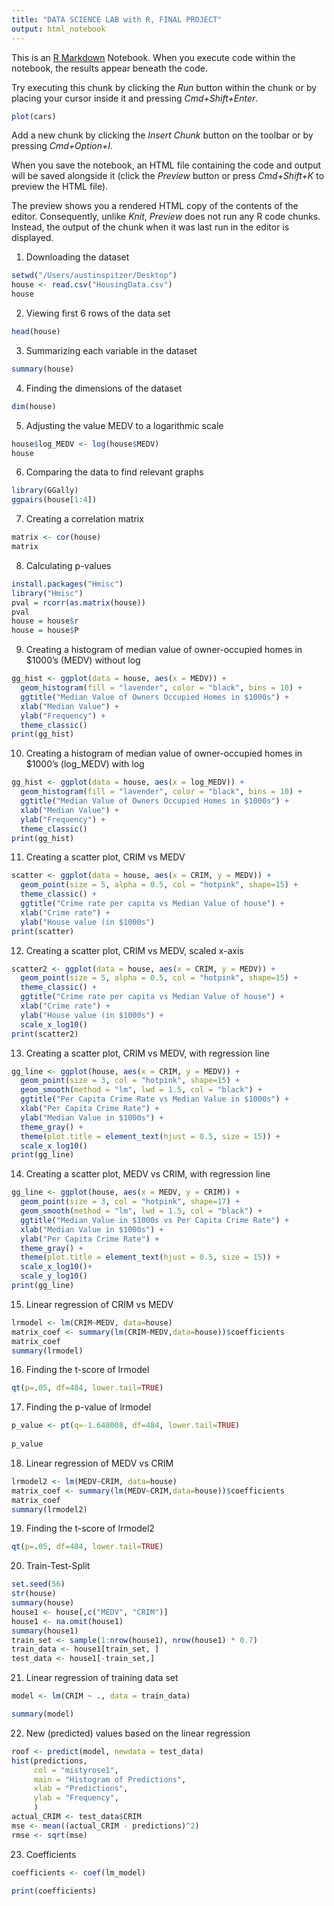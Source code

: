 ```yaml
---
title: "DATA SCIENCE LAB with R, FINAL PROJECT"
output: html_notebook
---
```


This is an [R Markdown](http://rmarkdown.rstudio.com) Notebook. When you execute code within the notebook, the results appear beneath the code. 

Try executing this chunk by clicking the *Run* button within the chunk or by placing your cursor inside it and pressing *Cmd+Shift+Enter*. 

```r
plot(cars)
```

Add a new chunk by clicking the *Insert Chunk* button on the toolbar or by pressing *Cmd+Option+I*.

When you save the notebook, an HTML file containing the code and output will be saved alongside it (click the *Preview* button or press *Cmd+Shift+K* to preview the HTML file). 

The preview shows you a rendered HTML copy of the contents of the editor. Consequently, unlike *Knit*, *Preview* does not run any R code chunks. Instead, the output of the chunk when it was last run in the editor is displayed.

1. Downloading the dataset
```r
setwd("/Users/austinspitzer/Desktop")
house <- read.csv("HousingData.csv")
house
```
2. Viewing first 6 rows of the data set
```r
head(house)
```
3. Summarizing each variable in the dataset
```r
summary(house)
```

4. Finding the dimensions of the dataset
```r
dim(house)
```

5. Adjusting the value MEDV to a logarithmic scale
```r
house$log_MEDV <- log(house$MEDV)
house
```

6. Comparing the data to find relevant graphs
```r
library(GGally)
ggpairs(house[1:4])
```
7. Creating a correlation matrix
```r
matrix <- cor(house)
matrix
```
8. Calculating p-values
```r
install.packages("Hmisc")
library("Hmisc")
pval = rcorr(as.matrix(house))
pval
house = house$r
house = house$P
```

9. Creating a histogram of median value of owner-occupied homes in $1000's (MEDV) without log
```r
gg_hist <- ggplot(data = house, aes(x = MEDV)) + 
  geom_histogram(fill = "lavender", color = "black", bins = 10) + 
  ggtitle("Median Value of Owners Occupied Homes in $1000s") + 
  xlab("Median Value") + 
  ylab("Frequency") + 
  theme_classic() 
print(gg_hist)
```

10. Creating a histogram of median value of owner-occupied homes in $1000's (log_MEDV) with log
```r
gg_hist <- ggplot(data = house, aes(x = log_MEDV)) + 
  geom_histogram(fill = "lavender", color = "black", bins = 10) + 
  ggtitle("Median Value of Owners Occupied Homes in $1000s") + 
  xlab("Median Value") + 
  ylab("Frequency") + 
  theme_classic() 
print(gg_hist)
```

11. Creating a scatter plot, CRIM vs MEDV
```r
scatter <- ggplot(data = house, aes(x = CRIM, y = MEDV)) + 
  geom_point(size = 5, alpha = 0.5, col = "hotpink", shape=15) + 
  theme_classic() +
  ggtitle("Crime rate per capita vs Median Value of house") +
  xlab("Crime rate") + 
  ylab("House value (in $1000s")
print(scatter)
```

12. Creating a scatter plot, CRIM vs MEDV, scaled x-axis
```r
scatter2 <- ggplot(data = house, aes(x = CRIM, y = MEDV)) + 
  geom_point(size = 5, alpha = 0.5, col = "hotpink", shape=15) + 
  theme_classic() +
  ggtitle("Crime rate per capita vs Median Value of house") +
  xlab("Crime rate") + 
  ylab("House value (in $1000s") +
  scale_x_log10()
print(scatter2)
```

13. Creating a scatter plot, CRIM vs MEDV, with regression line 
```r
gg_line <- ggplot(house, aes(x = CRIM, y = MEDV)) + 
  geom_point(size = 3, col = "hotpink", shape=15) + 
  geom_smooth(method = "lm", lwd = 1.5, col = "black") + 
  ggtitle("Per Capita Crime Rate vs Median Value in $1000s") + 
  xlab("Per Capita Crime Rate") + 
  ylab("Median Value in $1000s") + 
  theme_gray() + 
  theme(plot.title = element_text(hjust = 0.5, size = 15)) +
  scale_x_log10()
print(gg_line)
```
14. Creating a scatter plot, MEDV vs CRIM, with regression line
```r
gg_line <- ggplot(house, aes(x = MEDV, y = CRIM)) + 
  geom_point(size = 3, col = "hotpink", shape=17) + 
  geom_smooth(method = "lm", lwd = 1.5, col = "black") + 
  ggtitle("Median Value in $1000s vs Per Capita Crime Rate") + 
  xlab("Median Value in $1000s") + 
  ylab("Per Capita Crime Rate") + 
  theme_gray() + 
  theme(plot.title = element_text(hjust = 0.5, size = 15)) +
  scale_x_log10()+
  scale_y_log10()
print(gg_line)
```

15. Linear regression of CRIM vs MEDV
```r
lrmodel <- lm(CRIM~MEDV, data=house)
matrix_coef <- summary(lm(CRIM~MEDV,data=house))$coefficients
matrix_coef
summary(lrmodel)
```
16. Finding the t-score of lrmodel
```r
qt(p=.05, df=484, lower.tail=TRUE)
```

17. Finding the p-value of lrmodel
```r
p_value <- pt(q=-1.648008, df=484, lower.tail=TRUE)
 
p_value
```

18. Linear regression of MEDV vs CRIM
```r
lrmodel2 <- lm(MEDV~CRIM, data=house)
matrix_coef <- summary(lm(MEDV~CRIM,data=house))$coefficients
matrix_coef
summary(lrmodel2)
```
19. Finding the t-score of lrmodel2
```r
qt(p=.05, df=484, lower.tail=TRUE)
```

20. Train-Test-Split
```r
set.seed(56)
str(house)
summary(house)
house1 <- house[,c("MEDV", "CRIM")]
house1 <- na.omit(house1)
summary(house1)
train_set <- sample(1:nrow(house1), nrow(house1) * 0.7)
train_data <- house1[train_set, ]
test_data <- house1[-train_set,]
```
21. Linear regression of training data set

```r
model <- lm(CRIM ~ ., data = train_data)

summary(model)
```
22. New (predicted) values based on the linear regression
```r

roof <- predict(model, newdata = test_data)
hist(predictions,
     col = "mistyrose1",
     main = "Histogram of Predictions", 
     xlab = "Predictions",
     ylab = "Frequency",
     )
actual_CRIM <- test_data$CRIM
mse <- mean((actual_CRIM - predictions)^2)
rmse <- sqrt(mse)
```

23. Coefficients
```r
coefficients <- coef(lm_model)

print(coefficients)
```
